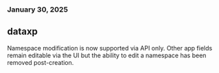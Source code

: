 ### January 30, 2025

## dataxp

Namespace modification is now supported via API only. Other app fields remain
editable via the UI but the ability to edit a namespace has been removed
post-creation.
